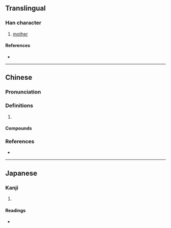 {{also|嬷}}
{{character info/new}}
==Translingual==

===Han character===
{{Han char|rn=38|rad=女|as=14|sn=17|four=40432|canj=VICI|ids=⿰女麼}}

# [[mother]]

====References====
* {{Han ref|kx=0272.270|dkj=06809|dj=0540.380|hdz=21087.140|uh=5B24|ud=23332|bh=C0A8|bd=49320}}

----

==Chinese==
{{zh-forms|s=嬷}}

===Pronunciation===
{{zh-pron
|m=mó
|c=maa1,mo1,maa4
|cat=
}}

===Definitions===
{{zh-hanzi}}

# {{zh-only|嬤嬤}}

====Compounds====
{{zh-der|嬤嬤爹|嬤嬤媽|嬤嬤|奶嬤嬤|老嬤嬤|老嬤}}

===References===
* {{R:yue:jyut.net}}

----

==Japanese==

===Kanji===
{{ja-kanji|grade=|rs=女14}}

# {{defn|lang=ja|sort=女14}}

====Readings====
* {{ja-readings|on=[[ば]] (ba), [[ま]] (ma)|kun=}}
